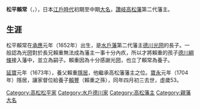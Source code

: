 {{noteTA 
|1=zh:高松松平家; zh-hans:高松松平家; zh-hant:高松松平家;
}}
{{Infobox Officeholder
| name= 松平賴重
| image= 
| caption= 
| office=[[高松藩|高松藩]]藩主
| term_start= 1673年
| term_end= 1704年
| predecessor= [[松平賴重|松平賴重]]
| successor= [[松平賴豐|松平賴豐]]

| birth_date={{Birth date|1652|12|21}}<br>（[[承應|承應]]元年十一月二十一）
| birth_place=
| death_date={{Death date and age|1704|5|6|1652|12|21}}<br>（[[寶永|寶永]]元年四月初三）
| death_place= 
| module  = {{日本武士|child=yes 
| 時代 = [[江戶時代|江戶時代]]前期 - 中期
| 改名 = 鶴松→鶴千代（幼名）→賴常
| 別名 = 兵部、新五郎（通稱）
| 諡號 = 節公
| 戒名 = 
| 墓所 = [[香川縣|香川縣]][[讚岐市|讚岐市]][[末_(大字)|末]]靈芝寺
| 官位 = [[從四位|從四位]]下[[侍從|侍從]]兼[[京職|右京大夫]]、[[讚岐國|讚岐]]守、<br />從四位上[[左近衛權少將|左近衛權少將]]
| 幕府 = [[江戶幕府|江戶幕府]]
| 主君 = 
| 藩   = [[讚岐國|讚岐]][[高松藩|高松藩]]主
| 氏族 = [[水戶德川家|水戶松平家]]→水戶松平家
| 父 = [[德川光圀|德川光圀]]
| 母 = [[親量院|親量院]]
| 養父 = ''[[松平賴重|松平賴重]]''
| 兄弟 = 
| 正室 =  '''松姬'''（[[酒井忠清|酒井忠清]]女）
| 側室 = 岡見氏
| 子   = [[松平賴泰_(江戶時代前期)|賴泰]]（長子）、[[松平久松|久松]]（次子）
| 養子 = '''''[[松平賴豐|賴豐]]'''''
| 養女 = ''彥''（[[松平賴重|松平賴重]]女、[[大久保公卓|大久保公卓]]室）
 }}
}}
'''松平賴常'''（{{jpn|j=松平 頼常|kana=まつだいら よりつね|rm=Matsudaira Yoritsune|kyu=松平 賴常}}，{{bd|1652年|12月21日|1704年|5月6日|catIdx=}}），日本[[江戶時代|江戶時代]]初期至中期[[大名_(稱謂)|大名]]，[[讚岐國|讚岐]][[高松藩|高松藩]]第二代藩主。

== 生涯 ==
松平賴常在[[承應|承應]]元年（1652年）出生，是[[水戶藩|水戶藩]]第二代藩主[[德川光圀|德川光圀]]的長子。一般認為光圀對於長兄賴重無法成為藩主一事十分內疚，所以才將賴重的孩子[[德川綱條|德川綱條]]接入藩中，並立為嗣子。賴重因為十分感謝光圀，也立了賴常為養子。

[[延寶|延寶]]元年（1673年），養父賴重[[隱居_(家制度)|隱居]]，他繼承高松藩藩主之位。[[寶永|寶永]]元年（1704年）隱居，讓家督位給養子[[松平賴豐|賴豐]]（賴重之孫），同年四月初三去世，虛歲53。

{{水戶德川家|[[高松松平家|高松松平家]]|1673年 - 1704年|第2代}}
{{高松藩主|高松松平氏||}}

[[Category:高松松平家|Category:高松松平家]]
[[Category:水戶德川家|Category:水戶德川家]]
[[Category:高松藩主|Category:高松藩主]]
[[Category:親藩大名|Category:親藩大名]]